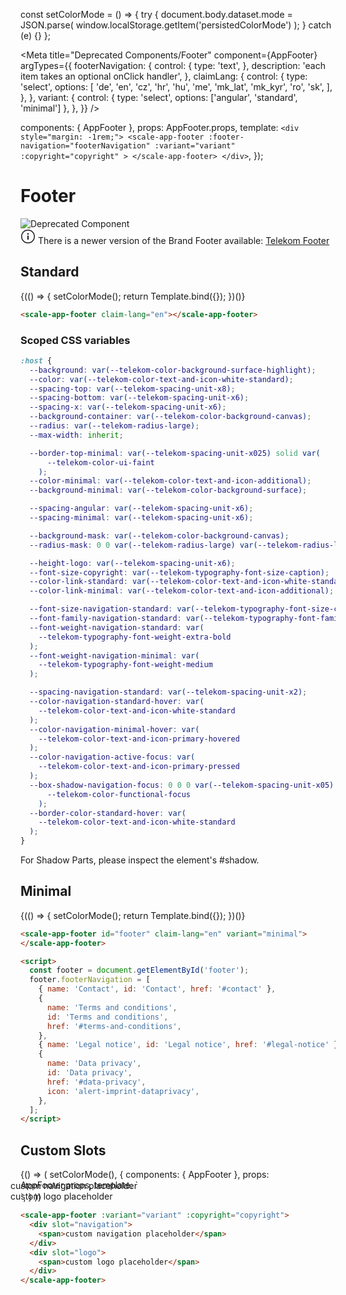 const setColorMode = () => {
  try {
    document.body.dataset.mode = JSON.parse(
      window.localStorage.getItem('persistedColorMode')
    );
  } catch (e) {}
};

<Meta
  title="Deprecated Components/Footer"
  component={AppFooter}
  argTypes={{
    footerNavigation: {
      control: {
        type: 'text',
      },
      description: 'each item takes an optional onClick handler',
    },
    claimLang: {
      control: {
        type: 'select',
        options: [
          'de',
          'en',
          'cz',
          'hr',
          'hu',
          'me',
          'mk_lat',
          'mk_kyr',
          'ro',
          'sk',
        ],
      },
    },
    variant: {
      control: { type: 'select', options: ['angular', 'standard', 'minimal'] },
    },
  }}
/>

  components: { AppFooter },
  props: AppFooter.props,
  template: `
    <div style="margin: -1rem;">
      <scale-app-footer
        :footer-navigation="footerNavigation"
        :variant="variant"
        :copyright="copyright"
      >
      </scale-app-footer>
    </div>
  `,
});

<div
  style={{
    display: 'inline-flex',
    alignItems: 'center',
    justifyContent: 'space-between',
    width: '100%',
  }}
>
  <h1>Footer</h1>
  <img src="assets/deprecated.png" alt="Deprecated Component" />
</div>

<div class="Notification">
  <svg xmlns="http://www.w3.org/2000/svg" width="24" height="24" viewBox="0 0 24 24"><g fill="currentColor"><g><path fill-rule="evenodd" d="M12 1c6.1 0 11 4.9 11 11s-4.9 11-11 11S1 18.1 1 12 5.9 1 12 1zm0 1.5c-5.25 0-9.5 4.25-9.5 9.5s4.25 9.5 9.5 9.5 9.5-4.25 9.5-9.5-4.25-9.5-9.5-9.5zm1 8V17h-2v-6.5h2zm-1-4A1.25 1.25 0 1112 9a1.25 1.25 0 010-2.5z"></path></g></g></svg>
  <span>There is a newer version of the Brand Footer available: <a href="?path=/docs/components-telekom-footer--standard">Telekom Footer</a></span>
</div>

## Standard

<Canvas withSource="none">
  <Story
    name="Standard"
    inline={false}
    height={500}
    args={{
      claimLang: 'en',
      footerNavigation: JSON.stringify(footerNavigation),
    }}
  >
    {(() => {
      setColorMode();
      return Template.bind({});
    })()}
  </Story>
</Canvas>

<ArgsTable story="Standard" />

```html
<scale-app-footer claim-lang="en"></scale-app-footer>
```

### Scoped CSS variables

```css
:host {
  --background: var(--telekom-color-background-surface-highlight);
  --color: var(--telekom-color-text-and-icon-white-standard);
  --spacing-top: var(--telekom-spacing-unit-x8);
  --spacing-bottom: var(--telekom-spacing-unit-x6);
  --spacing-x: var(--telekom-spacing-unit-x6);
  --background-container: var(--telekom-color-background-canvas);
  --radius: var(--telekom-radius-large);
  --max-width: inherit;

  --border-top-minimal: var(--telekom-spacing-unit-x025) solid var(
      --telekom-color-ui-faint
    );
  --color-minimal: var(--telekom-color-text-and-icon-additional);
  --background-minimal: var(--telekom-color-background-surface);

  --spacing-angular: var(--telekom-spacing-unit-x6);
  --spacing-minimal: var(--telekom-spacing-unit-x6);

  --background-mask: var(--telekom-color-background-canvas);
  --radius-mask: 0 0 var(--telekom-radius-large) var(--telekom-radius-large);

  --height-logo: var(--telekom-spacing-unit-x6);
  --font-size-copyright: var(--telekom-typography-font-size-caption);
  --color-link-standard: var(--telekom-color-text-and-icon-white-standard);
  --color-link-minimal: var(--telekom-color-text-and-icon-additional);

  --font-size-navigation-standard: var(--telekom-typography-font-size-caption);
  --font-family-navigation-standard: var(--telekom-typography-font-family-sans);
  --font-weight-navigation-standard: var(
    --telekom-typography-font-weight-extra-bold
  );
  --font-weight-navigation-minimal: var(
    --telekom-typography-font-weight-medium
  );

  --spacing-navigation-standard: var(--telekom-spacing-unit-x2);
  --color-navigation-standard-hover: var(
    --telekom-color-text-and-icon-white-standard
  );
  --color-navigation-minimal-hover: var(
    --telekom-color-text-and-icon-primary-hovered
  );
  --color-navigation-active-focus: var(
    --telekom-color-text-and-icon-primary-pressed
  );
  --box-shadow-navigation-focus: 0 0 0 var(--telekom-spacing-unit-x05) var(
      --telekom-color-functional-focus
    );
  --border-color-standard-hover: var(
    --telekom-color-text-and-icon-white-standard
  );
}
```

For Shadow Parts, please inspect the element's #shadow.

## Minimal

<Canvas withSource="none">
  <Story
    name="Minimal"
    inline={false}
    height={500}
    args={{
      claimLang: 'en',
      footerNavigation: JSON.stringify(footerNavigation),
      variant: 'minimal',
    }}
  >
    {(() => {
      setColorMode();
      return Template.bind({});
    })()}
  </Story>
</Canvas>

```html
<scale-app-footer id="footer" claim-lang="en" variant="minimal">
</scale-app-footer>

<script>
  const footer = document.getElementById('footer');
  footer.footerNavigation = [
    { name: 'Contact', id: 'Contact', href: '#contact' },
    {
      name: 'Terms and conditions',
      id: 'Terms and conditions',
      href: '#terms-and-conditions',
    },
    { name: 'Legal notice', id: 'Legal notice', href: '#legal-notice' },
    {
      name: 'Data privacy',
      id: 'Data privacy',
      href: '#data-privacy',
      icon: 'alert-imprint-dataprivacy',
    },
  ];
</script>
```

## Custom Slots

<Canvas withSource="none">
  <Story
    name="Custom Slots"
    inline={false}
    height={500}
    args={{
      claimLang: 'en',
    }}
  >
    {() => (
      setColorMode(),
      {
        components: { AppFooter },
        props: AppFooter.props,
        template: `
        <div style="margin: -1rem;">
          <scale-app-footer
            :variant="variant"
            :copyright="copyright"
          >
            <div slot="navigation">
              <span>custom navigation placeholder</span>
            </div>
            <div slot="logo">
              <span>custom logo placeholder</span>
            </div>
          </scale-app-footer>
        </div>
      `,
      }
    )}
  </Story>
</Canvas>

```html
<scale-app-footer :variant="variant" :copyright="copyright">
  <div slot="navigation">
    <span>custom navigation placeholder</span>
  </div>
  <div slot="logo">
    <span>custom logo placeholder</span>
  </div>
</scale-app-footer>
```
